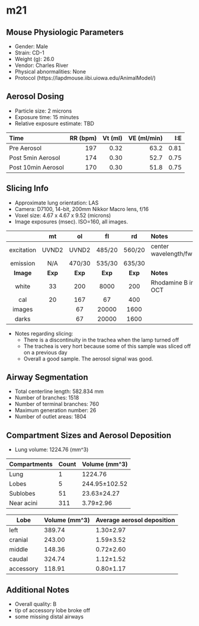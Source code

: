 # m21

## Mouse Physiologic Parameters

  * Gender: Male
  * Strain: CD-1
  * Weight (g): 26.0
  * Vendor: Charles River
  * Physical abnormalities: None
  * Protocol (https://lapdmouse.iibi.uiowa.edu/AnimalModel/)

## Aerosol Dosing

  * Particle size: 2 microns
  * Exposure time: 15 minutes
  * Relative exposure estimate: TBD

  | Time              | RR (bpm) | Vt (ml) | VE (ml/min) | I:E  |
  |:------------------|---------:|--------:|------------:|-----:|
  |Pre Aerosol        | 197      | 0.32    | 63.2        | 0.81 |
  |Post 5min Aerosol  | 174      | 0.30    | 52.7        | 0.75 |
  |Post 10min Aerosol | 170      | 0.30    | 51.8        | 0.75 |

## Slicing Info

  * Approximate lung orientation: LAS
  * Camera: D7100, 14-bit, 200mm Nikkor Macro lens, f/16
  * Voxel size: 4.67 x 4.67 x 9.52 (microns)
  * Image exposures (msec). ISO=160, all images.

  |          |   mt   |   ol   |   fl   |   rd   |       Notes           |
  |:--------:|:------:|:------:|:------:|:------:|:----------------------|
  |excitation| UVND2  | UVND2  | 485/20 | 560/20 |center wavelength/fwhm |
  |emission  | N/A    |470/30  | 535/30 | 635/30 |                       |
  |**Image** |**Exp** |**Exp** |**Exp** |**Exp** |    **Notes**          |
  |white     |    33  |   200  |  8000  |   200  |Rhodamine B in OCT     |
  |cal       |    20  |   167  |    67  |   400  |                       |
  |images    |        |    67  | 20000  |  1600  |                       |
  |darks     |        |    67  | 20000  |  1600  |                       |

  * Notes regarding slicing:
    * There is a discontinuity in the trachea when the lamp turned off
    * The trachea is very hort because some of this sample was sliced
      off on a previous day
    * Overall a good sample. The aerosol signal was good.
      
## Airway Segmentation

  * Total centerline length: 582.834 mm
  * Number of branches: 1518
  * Number of terminal branches: 760
  * Maximum generation number: 26
  * Number of outlet areas: 1804

## Compartment Sizes and Aerosol Deposition

  * Lung volume: 1224.76 (mm^3)

Compartments | Count | Volume (mm^3)
------------ | ----- | -------------
Lung         | 1 | 1224.76
Lobes        | 5 | 244.95±102.52
Sublobes     | 51 | 23.63±24.27
Near acini   | 311 | 3.79±2.96

Lobe      | Volume (mm^3) | Average aerosol deposition
--------- | ------------- | ----------------------
left | 389.74 | 1.30±2.97
cranial | 243.00 | 1.59±3.52
middle | 148.36 | 0.72±2.60
caudal | 324.74 | 1.12±1.52
accessory | 118.91 | 0.80±1.17

## Additional Notes

  * Overall quality: B
  * tip of accessory lobe broke off
  * some missing distal airways
  
